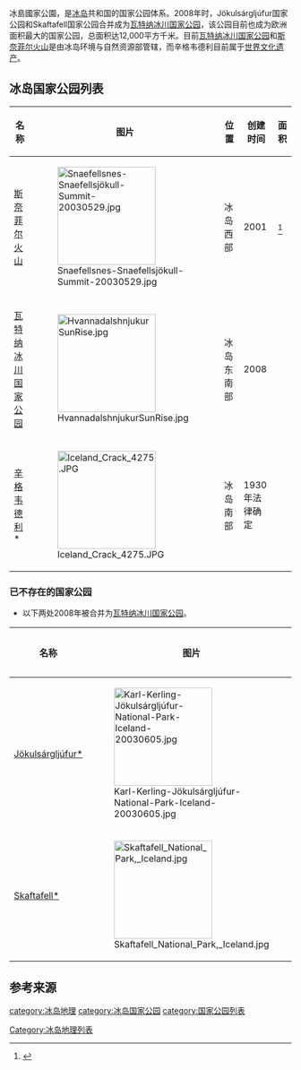 冰島國家公園，是[[冰岛|冰岛]]共和国的国家公园体系。2008年时，Jökulsárgljúfur国家公园和Skaftafell国家公园合并成为[[瓦特纳冰川国家公园|瓦特纳冰川国家公园]]，该公园目前也成为欧洲面积最大的国家公园，总面积达12,000平方千米。目前[[瓦特纳冰川国家公园|瓦特纳冰川国家公园]]和[[斯奈菲尔火山|斯奈菲尔火山]]是由冰岛环境与自然资源部管辖，而辛格韦德利目前属于[[世界文化遗产|世界文化遗产]]。

==冰岛国家公园列表==
{{legend|#B3E0E4|用星号*表示属于[[世界文化遗产|世界文化遗产]]|border=solid 1px #AAAAAA}}
{| class="sortable wikitable"
! 名称
! class="unsortable"|图片
! 位置
! 创建时间
! 面积
|- 
| [[斯奈菲尔火山|斯奈菲尔火山]] || [[File:Snaefellsnes-Snaefellsjökull-Summit-20030529.jpg|175px]] || 冰岛西部 || 2001 || {{convert|170|km2|sqmi|abbr=on|sortable=on}}<ref name="UST">{{cite web|title=Þjóðgarðurinn Snæfellsjökull|url=http://www.ust.is/library/Skrar/utgefid-efni/Baeklingar/%C3%9Ej%C3%B3%C3%B0gar%C3%B0urinn%20Sn%C3%A6fellsj%C3%B6kull%20B%C3%A6klingur%20EN%20www.pdf|work=Environment agency of Iceland|publisher=ust.is|accessdate=12 May 2012|archive-date=2016-02-21|archive-url=https://web.archive.org/web/20160221235337/http://www.ust.is/library/Skrar/utgefid-efni/Baeklingar/%C3%9Ej%C3%B3%C3%B0gar%C3%B0urinn%20Sn%C3%A6fellsj%C3%B6kull%20B%C3%A6klingur%20EN%20www.pdf|dead-url=yes}}</ref>
|- 
| [[瓦特纳冰川国家公园|瓦特纳冰川国家公园]] || [[File:HvannadalshnjukurSunRise.jpg|175px]] || 冰岛东南部 || 2008 || 
|- bgcolor="#CFECEC"
| [[辛格韦德利|辛格韦德利]]* || [[File:Iceland_Crack_4275.JPG|175px]] || 冰岛南部 || 1930年法律确定 ||
|}

===已不存在的国家公园===
*以下两处2008年被合并为[[瓦特纳冰川国家公园|瓦特纳冰川国家公园]]。
{| class="sortable wikitable"
! 名称
! class="unsortable"|图片
! 位置
! 创建时间
! 面积
|- 
| [[Jökulsárgljúfur_National_Park|Jökulsárgljúfur*]] || [[File:Karl-Kerling-Jökulsárgljúfur-National-Park-Iceland-20030605.jpg|175px]] || 冰岛北部 || 1973 || 
|- 
| [[Skaftafell_National_Park|Skaftafell*]] || [[File:Skaftafell_National_Park,_Iceland.jpg|175px]] || 冰岛南部 || 1967 || {{convert|4807|km2|sqmi|abbr=on|sortable=on}}
|}

==参考来源==
{{Reflist}}

{{冰島主題}}
{{国家公园列表}}
[[category:冰岛地理|category:冰岛地理]]
[[category:冰岛国家公园|category:冰岛国家公园]]
[[category:国家公园列表|category:国家公园列表]]
[[Category:冰岛地理列表|Category:冰岛地理列表]]